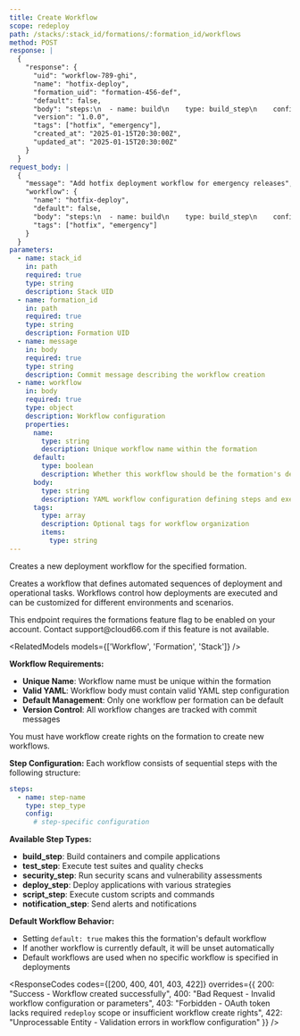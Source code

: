 ```yaml
---
title: Create Workflow
scope: redeploy
path: /stacks/:stack_id/formations/:formation_id/workflows
method: POST
response: |
  {
    "response": {
      "uid": "workflow-789-ghi",
      "name": "hotfix-deploy",
      "formation_uid": "formation-456-def",
      "default": false,
      "body": "steps:\n  - name: build\n    type: build_step\n    config:\n      dockerfile: Dockerfile.hotfix\n      context: .\n  - name: fast-deploy\n    type: deploy_step\n    config:\n      strategy: recreate\n      skip_health_check: false",
      "version": "1.0.0",
      "tags": ["hotfix", "emergency"],
      "created_at": "2025-01-15T20:30:00Z",
      "updated_at": "2025-01-15T20:30:00Z"
    }
  }
request_body: |
  {
    "message": "Add hotfix deployment workflow for emergency releases",
    "workflow": {
      "name": "hotfix-deploy",
      "default": false,
      "body": "steps:\n  - name: build\n    type: build_step\n    config:\n      dockerfile: Dockerfile.hotfix\n      context: .\n  - name: fast-deploy\n    type: deploy_step\n    config:\n      strategy: recreate\n      skip_health_check: false",
      "tags": ["hotfix", "emergency"]
    }
  }
parameters:
  - name: stack_id
    in: path
    required: true
    type: string
    description: Stack UID
  - name: formation_id
    in: path
    required: true
    type: string
    description: Formation UID
  - name: message
    in: body
    required: true
    type: string
    description: Commit message describing the workflow creation
  - name: workflow
    in: body
    required: true
    type: object
    description: Workflow configuration
    properties:
      name:
        type: string
        description: Unique workflow name within the formation
      default:
        type: boolean
        description: Whether this workflow should be the formation's default
      body:
        type: string
        description: YAML workflow configuration defining steps and execution
      tags:
        type: array
        description: Optional tags for workflow organization
        items:
          type: string
---
```


Creates a new deployment workflow for the specified formation.

Creates a workflow that defines automated sequences of deployment and operational tasks. Workflows control how deployments are executed and can be customized for different environments and scenarios.

<Callout type="warning" title="Feature Flag Required">
This endpoint requires the formations feature flag to be enabled on your account. Contact support@cloud66.com if this feature is not available.
</Callout>

<RelatedModels models={['Workflow', 'Formation', 'Stack']} />

**Workflow Requirements:**
- **Unique Name**: Workflow name must be unique within the formation
- **Valid YAML**: Workflow body must contain valid YAML step configuration
- **Default Management**: Only one workflow per formation can be default
- **Version Control**: All workflow changes are tracked with commit messages

<Callout type="info" title="Permission Required">
You must have workflow create rights on the formation to create new workflows.
</Callout>

**Step Configuration:**
Each workflow consists of sequential steps with the following structure:
```yaml
steps:
  - name: step-name
    type: step_type
    config:
      # step-specific configuration
```

**Available Step Types:**
- **build_step**: Build containers and compile applications
- **test_step**: Execute test suites and quality checks
- **security_step**: Run security scans and vulnerability assessments
- **deploy_step**: Deploy applications with various strategies
- **script_step**: Execute custom scripts and commands
- **notification_step**: Send alerts and notifications

**Default Workflow Behavior:**
- Setting `default: true` makes this the formation's default workflow
- If another workflow is currently default, it will be unset automatically
- Default workflows are used when no specific workflow is specified in deployments

<ResponseCodes 
  codes={[200, 400, 401, 403, 422]}
  overrides={{
    200: "Success - Workflow created successfully",
    400: "Bad Request - Invalid workflow configuration or parameters",
    403: "Forbidden - OAuth token lacks required `redeploy` scope or insufficient workflow create rights",
    422: "Unprocessable Entity - Validation errors in workflow configuration"
  }}
/>
